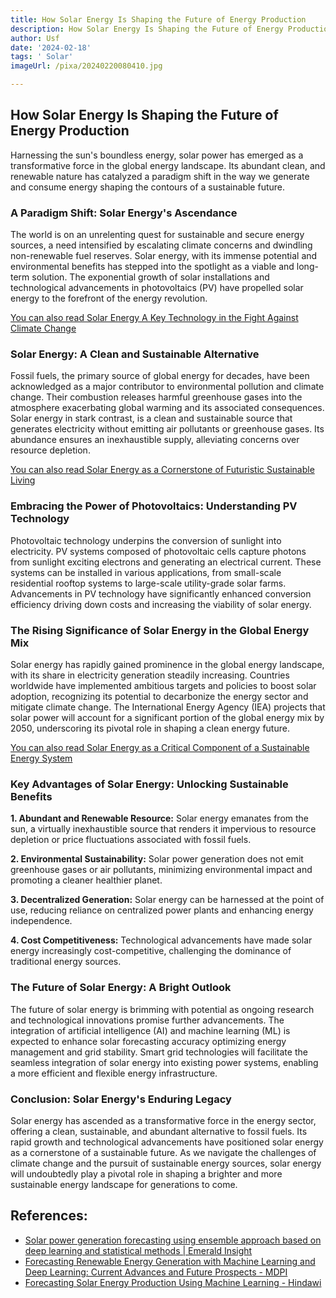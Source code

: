 ```yaml
---
title: How Solar Energy Is Shaping the Future of Energy Production
description: How Solar Energy Is Shaping the Future of Energy Production
author: Usf
date: '2024-02-18'
tags: ' Solar'
imageUrl: /pixa/20240220080410.jpg

---
```

## How Solar Energy Is Shaping the Future of Energy Production

Harnessing the sun's boundless energy, solar power has emerged as a transformative force in the global  energy landscape.  Its  abundant clean,  and renewable nature has catalyzed a  paradigm shift in the way  we generate and consume energy shaping the contours of a sustainable future.

### A Paradigm Shift: Solar Energy's Ascendance

The world  is on an unrelenting quest for sustainable and secure  energy  sources, a need intensified by escalating climate concerns and dwindling  non-renewable fuel reserves. Solar energy,  with its  immense potential and environmental benefits has stepped into  the spotlight as a viable and long-term solution. The exponential growth of solar installations and technological advancements in photovoltaics (PV) have propelled solar energy to the forefront  of the energy revolution.

[You can also  read Solar Energy A Key Technology in the Fight Against Climate Change](Solar%20Energy%20A%20Key%20Technology%20in%20the%20Fight%20Against%20Climate%20Change)


### Solar Energy:  A Clean and Sustainable Alternative

Fossil fuels, the primary source of global energy for decades, have  been acknowledged  as a major contributor to environmental pollution and climate change. Their combustion releases harmful greenhouse gases into the atmosphere exacerbating global  warming and its associated consequences. Solar energy in stark contrast, is a clean and sustainable source that  generates electricity without  emitting air pollutants  or greenhouse gases. Its  abundance ensures an inexhaustible supply,  alleviating concerns over  resource depletion.

[You can also read Solar Energy as a Cornerstone of Futuristic Sustainable Living](Solar%20Energy%20as%20a%20Cornerstone%20of%20Futuristic%20Sustainable%20Living)


### Embracing the Power of Photovoltaics: Understanding PV Technology

Photovoltaic technology underpins the  conversion of sunlight into  electricity.  PV systems composed of photovoltaic cells capture photons  from sunlight exciting electrons and generating an electrical current. These systems can be installed in various applications, from  small-scale residential rooftop systems to large-scale utility-grade  solar farms. Advancements  in PV technology have significantly  enhanced conversion efficiency driving down costs and increasing the viability of solar energy.

### The Rising Significance of Solar Energy in the Global Energy Mix

Solar energy has rapidly gained  prominence in  the global energy landscape, with its share in electricity generation  steadily  increasing. Countries worldwide have implemented ambitious targets and policies to boost solar adoption, recognizing its potential to decarbonize  the  energy sector and mitigate climate change. The International Energy Agency (IEA) projects that solar power will account for a significant portion of the global energy mix by 2050, underscoring  its pivotal role in shaping a clean energy future.

[You can  also read Solar Energy as a Critical Component of a Sustainable Energy System](Solar%20Energy%20as%20a%20Critical%20Component%20of%20a%20Sustainable%20Energy%20System)


### Key Advantages of Solar Energy:  Unlocking  Sustainable Benefits

**1. Abundant and Renewable Resource:** Solar energy emanates from the sun, a virtually inexhaustible source that renders it impervious to resource  depletion or price fluctuations associated with fossil fuels.

**2. Environmental Sustainability:** Solar power generation does not emit greenhouse gases  or air pollutants, minimizing environmental impact and promoting a cleaner healthier planet.

**3. Decentralized Generation:** Solar energy can be harnessed  at the point  of use, reducing reliance on centralized  power plants and enhancing  energy independence.

**4. Cost Competitiveness:** Technological advancements  have made solar energy  increasingly cost-competitive, challenging the dominance of traditional energy sources.

### The Future of Solar Energy: A Bright Outlook

The future of solar energy is brimming with potential as ongoing research and  technological innovations promise further advancements. The integration of artificial intelligence (AI) and machine learning (ML) is expected to enhance solar forecasting accuracy optimizing  energy management and grid stability. Smart grid  technologies will facilitate  the seamless integration of solar energy into existing power systems, enabling a more efficient and flexible energy infrastructure.

### Conclusion: Solar Energy's Enduring Legacy

Solar energy has ascended as a transformative force in the energy sector, offering a clean, sustainable, and abundant alternative to fossil  fuels. Its rapid growth and  technological advancements have positioned solar energy as a cornerstone of  a sustainable future. As we navigate the  challenges  of  climate change and the pursuit of sustainable  energy sources,  solar energy will undoubtedly play a pivotal  role in shaping a brighter and more sustainable energy landscape for generations to come.

## References:
- [Solar power generation forecasting using ensemble approach based on deep learning and statistical methods | Emerald Insight](https://www.emerald.com/insight/content/doi/10.1016/j.aci.2019.11.002/full/html)
- [Forecasting Renewable Energy Generation with Machine Learning and Deep Learning: Current Advances and Future Prospects - MDPI](https://www.mdpi.com/2071-1050/15/9/7087)
- [Forecasting Solar Energy Production Using Machine Learning - Hindawi](https://www.hindawi.com/journals/ijp/2022/7797488/)

